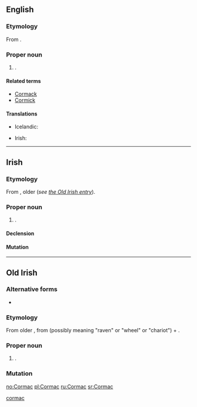 ==English==
{{wikipedia}}

===Etymology===
From {{etyl|sga|en}} {{term|Cormac|lang=sga}}.

===Proper noun===
{{en-proper noun}}

# {{given name|male|from=Irish}}.

====Related terms====
* [[Cormack]]
* [[Cormick]]

====Translations====
{{trans-top|male given name}}
* Icelandic: {{t+|is|Kormákur}}
{{trans-mid}}
* Irish: {{t-|ga|Cormac}}
{{trans-bottom}}

----

==Irish==

===Etymology===
From {{etyl|sga|ga}} {{term|Cormac|lang=sga}}, older {{term|Corbmac|lang=sga}} (''see [[Cormac#Old_Irish|the Old Irish entry]]'').

===Proper noun===
{{head|ga|proper noun|g=m}}

# {{given name|male|lang=ga}}.

====Declension====
{{ga-noun-m1-nopl|C|ormac|ormaic}}

====Mutation====
{{ga mut cons|C|ormac}}

[[Category:Irish terms derived from Old Irish|cormac]]

----

==Old Irish==

===Alternative forms===
* {{l|sga|Corbmac}}

===Etymology===
From older {{term|Corbmac|lang=sga}}, from {{term|corb|lang=sga}} (possibly meaning "raven" or "wheel" or "chariot") + {{term|macc||son|lang=sga}}.

===Proper noun===
{{head|sga|proper noun|g=m}}

# {{given name|male|lang=sga}}.

===Mutation===
{{sga-mutation|C|ormac}}

[[no:Cormac]]
[[pl:Cormac]]
[[ru:Cormac]]
[[sr:Cormac]]